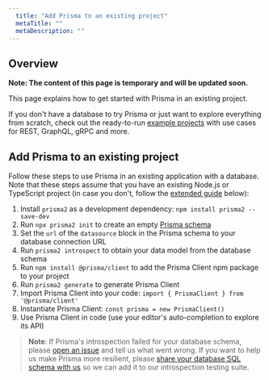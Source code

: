 ```yaml
---
  title: "Add Prisma to an existing project"
  metaTitle: ""
  metaDescription: ""
---
```


## Overview

**Note: The content of this page is temporary and will be updated soon.**

This page explains how to get started with Prisma in an existing project. 

If you don't have a database to try Prisma or just want to explore everything from scratch, check out the ready-to-run [example projects](https://github.com/prisma/prisma-examples/) with use cases for REST, GraphQL, gRPC and more.

## Add Prisma to an existing project

Follow these steps to use Prisma in an existing application with a database. Note that these steps assume that you have an existing Node.js or TypeScript project (in case you don't, follow the [extended guide](#extended-guide) below):

1. Install `prisma2` as a development dependency: `npm install prisma2 --save-dev`
1. Run `npx prisma2 init` to create an empty [Prisma schema]()
1. Set the `url` of the `datasource` block in the Prisma schema to your database connection URL
1. Run `prisma2 introspect` to obtain your data model from the database schema
1. Run `npm install @prisma/client` to add the Prisma Client npm package to your project
1. Run `prisma2 generate` to generate Prisma Client
1. Import Prisma Client into your code: `import { PrismaClient } from '@prisma/client'`
1. Instantiate Prisma Client: `const prisma = new PrismaClient()`
1. Use Prisma Client in code (use your editor's auto-completion to explore its API)

> **Note**: If Prisma's introspection failed for your database schema, please [open an issue](https://github.com/prisma/prisma2/issues/new) and tell us what went wrong. If you want to help us make Prisma more resilient, please [share your database SQL schema with us](https://github.com/prisma/prisma2/issues/757) so we can add it to our introspection testing suite. 

